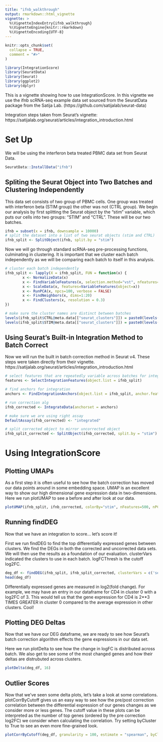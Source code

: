 ```yaml
---
title: "ifnb_walkthrough"
output: rmarkdown::html_vignette
vignette: >
  %\VignetteIndexEntry{ifnb_walkthrough}
  %\VignetteEngine{knitr::rmarkdown}
  %\VignetteEncoding{UTF-8}
---
```


```r
knitr::opts_chunk$set(
  collapse = TRUE,
  comment = "#>"
)
```

```r
library(IntegrationScore)
library(SeuratData)
library(Seurat)
library(ggplot2)
library(dplyr)
```

This is a vignette showing how to use IntegrationScore. In this vignette we 
use the ifnb scRNA-seq example data set sourced from the SeuratData package from 
the Satija Lab. (https://github.com/satijalab/seurat-data)

Integration steps taken from Seurat's vignette: 
https://satijalab.org/seurat/articles/integration_introduction.html

# Set Up

We will be using the interferon beta treated PBMC data set from Seurat Data. 


```r
SeuratData::InstallData("ifnb")
```

## Spliting the Seurat Object into Two Batches and Clustering Independently

This data set consists of two group of PBMC cells. One group was treated with 
interferon beta (STIM group) the other was not (CTRL group). We begin our 
analysis by first splitting the Seurat object by the "stim" variable, which 
puts our cells into two groups: "STIM" and "CTRL". These will be our two batches. 

```r
ifnb = subset(x = ifnb, downsample = 10000)
# split the dataset into a list of two seurat objects (stim and CTRL)
ifnb_split <- SplitObject(ifnb, split.by = "stim")
```

Now we will go through standard scRNA-seq pre-processing functions, culminating 
in clustering. It is important that we cluster each batch independently as we 
will be comparing each batch to itself in this analysis. 

```r
# cluster each batch independently 
ifnb_split <- lapply(X = ifnb_split, FUN = function(x) {
        x <- NormalizeData(x)
        x <- FindVariableFeatures(x, selection.method="vst", nfeatures=3000)
        x <- ScaleData(x, features=VariableFeatures(object=x))
        x <- RunPCA(x, npcs=100, verbose = FALSE)
        x <- FindNeighbors(x, dims=1:20)
        x <- FindClusters(x, resolution = 0.3)
})

# make sure the cluster names are distinct between batches
levels(ifnb_split$CTRL@meta.data[["seurat_clusters"]]) = paste0(levels(ifnb_split$CTRL@meta.data[["seurat_clusters"]]), "_CTRL")
levels(ifnb_split$STIM@meta.data[["seurat_clusters"]]) = paste0(levels(ifnb_split$STIM@meta.data[["seurat_clusters"]]), "_STIM")
```

## Using Seurat's Built-in Integration Method to Batch Correct

Now we will run the built in batch correction method in Seurat v4. These steps 
were taken directly from their vignette. 
https://satijalab.org/seurat/articles/integration_introduction.html
```r
# select features that are repeatedly variable across batches for integration
features <- SelectIntegrationFeatures(object.list = ifnb_split)

# find anchors for integration
anchors <- FindIntegrationAnchors(object.list = ifnb_split, anchor.features = features)

# run correction alg
ifnb_corrected <- IntegrateData(anchorset = anchors)

# make sure we are using right assay
DefaultAssay(ifnb_corrected) <- "integrated"

# split corrected object to mirror uncorrected object
ifnb_split_corrected <- SplitObject(ifnb_corrected, split.by = "stim")
```

# Using IntegrationScore

## Plotting UMAPs

As a first step it is often useful to see how the batch correction has moved our 
data points around in some embedding space. UMAP is an excellent way to show our 
high dimensional gene expression data in two-dimensions. Here we run plotUMAP
to see a before and after look at our data.

```r
plotUMAP(ifnb_split, ifnb_corrected, colorBy="stim", nFeatures=500, nPC=10)
```

## Running findDEG

Now that we have an integration to score... let's score it!

First we run findDEG to find the top differentially expressed genes between 
clusters. We find the DEGs in both the corrected and uncorrected data sets. We 
will then use the results as a foundation of our evaluation. clusterVars 
indicated the clusters to use in each batch. logFCThresh is the cutoff log2FC.

```r
deg_df <- findDEG(ifnb_split, ifnb_split_corrected, clusterVars = c('seurat_clusters','seurat_clusters'), logFCThresh=2)
head(deg_df)
```
Differentially expressed genes are measured in log2(fold change). For example, 
we may have an entry in our dataframe for CD4 in cluster 0 with a log2FC of 3. 
This would tell us that the gene expression for CD4 is 2**3 TIMES GREATER in 
cluster 0 compared to the average expression in other clusters. Cool! 

## Plotting DEG Deltas 

Now that we have our DEG dataframe, we are ready to see how Seurat's batch 
correction algorithm effects the gene expressions in our data set.

Here we run plotDelta to see how the change in logFC is distributed across 
batch. We also get to see some of the most changed genes and how their deltas 
are distrubuted across clusters.

```r
plotDelta(deg_df, 16) 
```

## Outlier Scores

Now that we've seen some delta plots, let's take a look at some correlations. 
plotCorrByCutoff gives us an easy way to see how the pre/post correction 
correlation between the differential expression of our genes changes as we 
consider more or less genes. The cutoff value in these plots can be interpreted 
as the number of top genes (ordered by the pre correction log2FC) we consider 
when calculating the correlation. Try setting byCluster to True to see an even 
more fine-grained look.

```r
plotCorrByCutoff(deg_df, granularity = 100, estimate = "spearman", byCluster = T)
```




